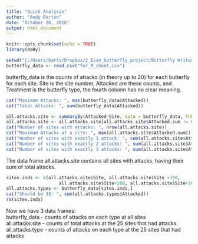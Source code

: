 ---
title: "Quick Analysis"
author: "Andy Barton"
date: "October 26, 2016"
output: html_document
---

```{r setup, include=FALSE}
knitr::opts_chunk$set(echo = TRUE)
library(doBy)
```


```{r}
setwd("C:/Users/barto/Dropbox/2_Evan_butterfly_project/Butterfly Writeup/Jun_view")
butterfly_data <- read.csv("for_R_sheet.csv")
```

butterfly_data is the counts of attacks (in theory up to 20) for each butterfly for each site. Site is the site number, Attacked are these counts, and Treatment is the butterfly type, the fourth column has no clear meaning.

```{r}
cat("Maximum Attacks: ", max(butterfly_data$Attacked))
cat("Total Attacks: ", sum(butterfly_data$Attacked))

all.attacks.site <- summaryBy(Attacked~Site, data = butterfly_data, FUN = sum)
all.attacks.site <- all.attacks.site[all.attacks.site$Attacked.sum != 0,]
cat("Number of sites with attacks: ", nrow(all.attacks.site))
cat("Maximum Attacks at a site: ", max(all.attacks.site$Attacked.sum))
cat("Number of sites with exactly 1 attack: ", sum(all.attacks.site$Attacked.sum == 1))
cat("Number of sites with exactly 2 attacks: ", sum(all.attacks.site$Attacked.sum == 2))
cat("Number of sites with exactly 3 attacks: ", sum(all.attacks.site$Attacked.sum == 3))
```

The data frame all.attacks.site contains all sites with attacks, having their sum of total attacks.

```{r}
sites.inds <- c(all.attacks.site$Site, all.attacks.site$Site +100,
                    all.attacks.site$Site+200, all.attacks.site$Site+300)
all.attacks.types <- butterfly_data[sites.inds,]
cat("Should be 33: ", sum(all.attacks.types$Attacked))
rm(sites.inds)
```

Now we have 3 data frames:    
butterfly_data - counts of attacks on each type at all sites    
all.attacks.site - counts of total attacks at the 25 sites that had attacks   
all.attacks.type - counts of attacks on each type at the 25 sites that had attacks


